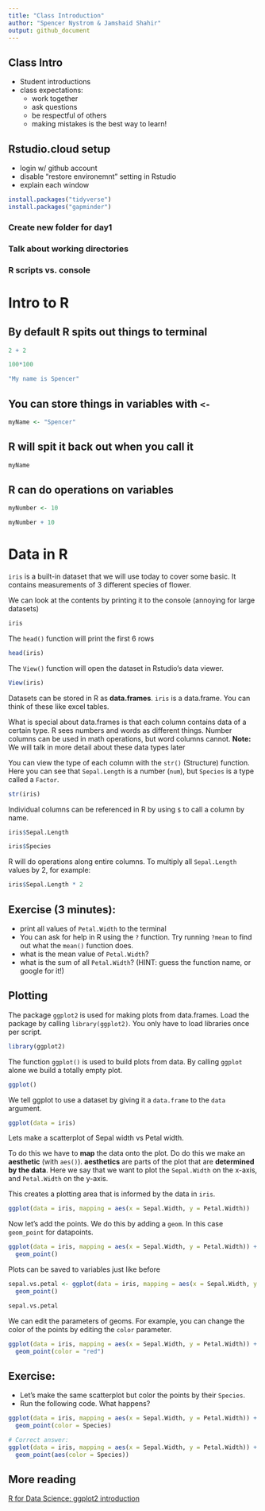 ```yaml
---
title: "Class Introduction"
author: "Spencer Nystrom & Jamshaid Shahir"
output: github_document
---
```


## Class Intro
 - Student introductions
 - class expectations:
   - work together
   - ask questions
   - be respectful of others
   - making mistakes is the best way to learn!

## Rstudio.cloud setup

 - login w/ github account
 - disable "restore environemnt" setting in Rstudio
 - explain each window
 

```r
install.packages("tidyverse")
install.packages("gapminder")
```

### Create new folder for day1
### Talk about working directories

### R scripts vs. console


# Intro to R

## By default R spits out things to terminal
```r
2 + 2

100*100

"My name is Spencer"
```

## You can store things in **variables** with `<-`

```r
myName <- "Spencer"
```

## R will spit it back out when you call it
```r
myName
```

## R can do operations on variables
```r
myNumber <- 10

myNumber + 10
```

# Data in R

`iris` is a built-in dataset that we will use today to cover some basic. It
contains measurements of 3 different species of flower.

We can look at the contents by printing it to the console (annoying for large datasets)
```r
iris
```

The `head()` function will print the first 6 rows
```r
head(iris)
```

The `View()` function will open the dataset in Rstudio's data viewer.
```r
View(iris)
```

Datasets can be stored in R as **data.frames**. `iris` is a data.frame. You can think of these like excel tables.

What is special about data.frames is that each column contains data of a certain type. R sees numbers and words as different things. Number columns can be used in math operations, but word columns cannot.
**Note:** We will talk in more detail about these data types later

You can view the type of each column with the `str()` (Structure) function. Here you can see that `Sepal.Length` is a number (`num`), but `Species` is a type called a `Factor`.
```r
str(iris)
```

Individual columns can be referenced in R by using `$` to call a column by name.
```r
iris$Sepal.Length
```

```r
iris$Species
```

R will do operations along entire columns. To multiply all `Sepal.Length` values by 2, for example:
```r
iris$Sepal.Length * 2
```

## Exercise (3 minutes):
 - print all values of `Petal.Width` to the terminal
 - You can ask for help in R using the `?` function. Try running `?mean` to find out what the `mean()` function does.
 - what is the mean value of `Petal.Width`?
 - what is the sum of all `Petal.Width`? (HINT: guess the function name, or google for it!)
 
 
## Plotting

The package `ggplot2` is used for making plots from data.frames. Load the package by calling `library(ggplot2)`. You only have to load libraries once per script.

```r
library(ggplot2)
```


The function `ggplot()` is used to build plots from data. By calling `ggplot` alone we build a totally empty plot.

```r
ggplot()
```

We tell ggplot to use a dataset by giving it a `data.frame` to the `data` argument.
```r
ggplot(data = iris)
```

Lets make a scatterplot of Sepal width vs Petal width.

To do this we have to **map** the data onto the plot. Do do this we make an **aesthetic** (with `aes()`). **aesthetics** are parts of the plot that are **determined by the data**. Here we say that we want to plot the `Sepal.Width` on the x-axis, and `Petal.Width` on the y-axis.

This creates a plotting area that is informed by the data in `iris`.
```r
ggplot(data = iris, mapping = aes(x = Sepal.Width, y = Petal.Width)) 
```

Now let's add the points. We do this by adding a `geom`. In this case `geom_point` for datapoints.
```r
ggplot(data = iris, mapping = aes(x = Sepal.Width, y = Petal.Width)) +
  geom_point()
```

Plots can be saved to variables just like before
```r
sepal.vs.petal <- ggplot(data = iris, mapping = aes(x = Sepal.Width, y = Petal.Width)) +
  geom_point()
```

```r
sepal.vs.petal
```

We can edit the parameters of geoms. For example, you can change the color of the points by editing the `color` parameter.

```r
ggplot(data = iris, mapping = aes(x = Sepal.Width, y = Petal.Width)) +
  geom_point(color = "red")
```

## Exercise:
 - Let's make the same scatterplot but color the points by their `Species`. 
 - Run the following code. What happens?
```r
ggplot(data = iris, mapping = aes(x = Sepal.Width, y = Petal.Width)) +
  geom_point(color = Species)
```

```r
# Correct answer:
ggplot(data = iris, mapping = aes(x = Sepal.Width, y = Petal.Width)) +
  geom_point(aes(color = Species))
```

## More reading
[R for Data Science: ggplot2 introduction](https://r4ds.had.co.nz/data-visualisation.html)